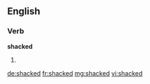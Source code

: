==English==

===Verb===
'''shacked'''
# {{past of|shack}}

[[de:shacked]]
[[fr:shacked]]
[[mg:shacked]]
[[vi:shacked]]